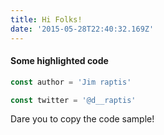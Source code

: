 ```yaml
---
title: Hi Folks!
date: '2015-05-28T22:40:32.169Z'
---
```


#### Some highlighted code

```js
const author = 'Jim raptis'

const twitter = '@d__raptis'
```

Dare you to copy the code sample!
